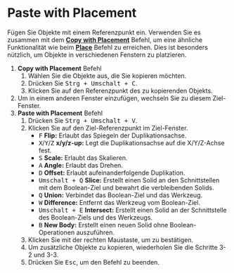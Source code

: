 
# Paste with Placement

<Reference shortcut="Strg + Umschalt + V" command="Paste With Placement" button="" />

Fügen Sie Objekte mit einem Referenzpunkt ein. Verwenden Sie es zusammen mit dem [**Copy with Placement**](./copy-with-placement) Befehl, um eine ähnliche Funktionalität wie beim [**Place**](./place) Befehl zu erreichen. Dies ist besonders nützlich, um Objekte in verschiedenen Fenstern zu platzieren.

1. **Copy with Placement** Befehl
    1. Wählen Sie die Objekte aus, die Sie kopieren möchten.
    2. Drücken Sie <kbd>Strg + Umschalt + C</kbd>.
    3. Klicken Sie auf den Referenzpunkt des zu kopierenden Objekts.
2. Um in einem anderen Fenster einzufügen, wechseln Sie zu diesem Ziel-Fenster.
3. **Paste with Placement** Befehl
    1. Drücken Sie <kbd>Strg + Umschalt + V</kbd>.
    2. Klicken Sie auf den Ziel-Referenzpunkt im Ziel-Fenster.
        - <kbd>F</kbd> **Flip:** Erlaubt das Spiegeln der Duplikationsachse.
        - <kbd>X</kbd>/<kbd>Y</kbd>/<kbd>Z</kbd> **x/y/z-up:** Legt die Duplikationsachse auf die X/Y/Z-Achse fest.
        - <kbd>S</kbd> **Scale:** Erlaubt das Skalieren.
        - <kbd>A</kbd> **Angle:** Erlaubt das Drehen.
        - <kbd>D</kbd> **Offset:** Erlaubt aufeinanderfolgende Duplikation.
        - <kbd>Umschalt + Q</kbd> **Slice:** Erstellt einen Solid an den Schnittstellen mit dem Boolean-Ziel und bewahrt die verbleibenden Solids.
        - <kbd>Q</kbd> **Union:** Verbindet das Boolean-Ziel und das Werkzeug.
        - <kbd>W</kbd> **Difference:** Entfernt das Werkzeug vom Boolean-Ziel.
        - <kbd>Umschalt + E</kbd> **Intersect:** Erstellt einen Solid an der Schnittstelle des Boolean-Ziels und des Werkzeugs.
        - <kbd>B</kbd> **New Body:** Erstellt einen neuen Solid ohne Boolean-Operationen auszuführen.
    3. Klicken Sie mit der rechten Maustaste, um zu bestätigen.
    4. Um zusätzliche Objekte zu kopieren, wiederholen Sie die Schritte 3-2 und 3-3.
    5. Drücken Sie <kbd>Esc</kbd>, um den Befehl zu beenden.
